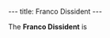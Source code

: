 ---
title: Franco Dissident
---

{{Infobox Character
 |image=Franco Dissident.png
 |race=franco
 |gender=male
 |size=average
 |age=adult
 |magical=no
 |lba1=
 |lba2=yes
 |alignment=rebel
 |occupation=Dissident
 |requires=
 |amount=
 |fam1=
 |fam2=
 |planet=
 |island=
 |building=
}}

The '''Franco Dissident''' is

{{stub}}